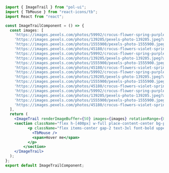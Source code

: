 ```jsx
import { ImageTrail } from "pol-ui";
import { TbMouse } from "react-icons/tb";
import React from "react";

const ImageTrailComponent = () => {
  const images: [
    'https://images.pexels.com/photos/59992/crocus-flower-spring-purple-59992.jpeg?auto=compress&cs=tinysrgb&w=1260&h=750&dpr=1',
    'https://images.pexels.com/photos/139205/pexels-photo-139205.jpeg?auto=compress&cs=tinysrgb&w=1260&h=750&dpr=1',
    'https://images.pexels.com/photos/1555900/pexels-photo-1555900.jpeg?auto=compress&cs=tinysrgb&w=600',
    'https://images.pexels.com/photos/45180/crocus-flowers-violet-spring-45180.jpeg?auto=compress&cs=tinysrgb&w=600',
    'https://images.pexels.com/photos/59992/crocus-flower-spring-purple-59992.jpeg?auto=compress&cs=tinysrgb&w=1260&h=750&dpr=1',
    'https://images.pexels.com/photos/139205/pexels-photo-139205.jpeg?auto=compress&cs=tinysrgb&w=1260&h=750&dpr=1',
    'https://images.pexels.com/photos/1555900/pexels-photo-1555900.jpeg?auto=compress&cs=tinysrgb&w=600',
    'https://images.pexels.com/photos/45180/crocus-flowers-violet-spring-45180.jpeg?auto=compress&cs=tinysrgb&w=600',
    'https://images.pexels.com/photos/59992/crocus-flower-spring-purple-59992.jpeg?auto=compress&cs=tinysrgb&w=1260&h=750&dpr=1',
    'https://images.pexels.com/photos/139205/pexels-photo-139205.jpeg?auto=compress&cs=tinysrgb&w=1260&h=750&dpr=1',
    'https://images.pexels.com/photos/1555900/pexels-photo-1555900.jpeg?auto=compress&cs=tinysrgb&w=600',
    'https://images.pexels.com/photos/45180/crocus-flowers-violet-spring-45180.jpeg?auto=compress&cs=tinysrgb&w=600',
    'https://images.pexels.com/photos/59992/crocus-flower-spring-purple-59992.jpeg?auto=compress&cs=tinysrgb&w=1260&h=750&dpr=1',
    'https://images.pexels.com/photos/139205/pexels-photo-139205.jpeg?auto=compress&cs=tinysrgb&w=1260&h=750&dpr=1',
    'https://images.pexels.com/photos/1555900/pexels-photo-1555900.jpeg?auto=compress&cs=tinysrgb&w=600',
    'https://images.pexels.com/photos/45180/crocus-flowers-violet-spring-45180.jpeg?auto=compress&cs=tinysrgb&w=600',
  ],
  return (
    <ImageTrail renderImageBuffer={50} images={images} rotationRange={80}>
    <section className="flex h-[400px] w-full place-content-center bg-primary-200">
          <p className="flex items-center gap-2 text-3xl font-bold uppercase text-black">
            <TbMouse />
            <span>Hover me</span>
          </p>
        </section>
    </ImageTrail>
  );
};
export default ImageTrailComponent;
```
